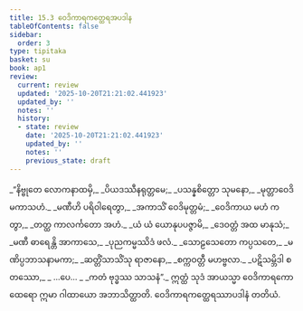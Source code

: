 ```yaml
---
title: 15.3 ဝေဒိကာရကတ္ထေရအပဒါန
tableOfContents: false
sidebar:
  order: 3
type: tipitaka
basket: su
book: ap1
review:
  current: review
  updated: '2025-10-20T21:21:02.441923'
  updated_by: ''
  notes: ''
  history:
  - state: review
    date: '2025-10-20T21:21:02.441923'
    updated_by: ''
    notes: ''
    previous_state: draft
---
```



<DynamicBreadcrumb />


<ReviewStatus review={frontmatter.review} showDetails={true} />

<HypothesisAnnotation frontmatter={frontmatter} />

<Division number="10" book="ap1" e="ch" v="20" p="189">

<Paragraph number="2291" type="verses" book="ap1">
_“နိဗ္ဗုတေ လောကနာထမှိ,_  
_ပိယဒဿီနရုတ္တမေ;_  
_ပသန္နစိတ္တော သုမနော,_  
_မုတ္တာဝေဒိမကာသဟံ._  

</Paragraph>

</Division>
<Division number="11" book="ap1" e="ch" v="20" p="189">

<Paragraph number="2292" type="verses" book="ap1">
_မဏီဟိ ပရိဝါရေတွာ,_  
_အကာသိံ ဝေဒိမုတ္တမံ;_  
_ဝေဒိကာယ မဟံ ကတွာ,_  
_တတ္ထ ကာလင်္ကတော အဟံ._  

</Paragraph>

</Division>
<Division number="12" book="ap1" e="ch" v="20" p="189">

<Paragraph number="2293" type="verses" book="ap1">
_ယံ ယံ ယောနုပပဇ္ဇာမိ,_  
_ဒေဝတ္တံ အထ မာနုသံ;_  
_မဏီ ဓာရေန္တိ အာကာသေ,_  
_ပုညကမ္မဿိဒံ ဖလံ._  

</Paragraph>

</Division>
<Division number="13" book="ap1" e="ch" v="20" p="189">

<Paragraph number="2294" type="verses" book="ap1">
_သောဠသေတော ကပ္ပသတေ,_  
_မဏိပ္ပဘာသနာမကာ;_  
_ဆတ္တိံသာသိံသု ရာဇာနော,_  
_စက္ကဝတ္တီ မဟဗ္ဗလာ._  

</Paragraph>

</Division>
<Division number="14" book="ap1" e="ch" v="20" p="189">

<Paragraph number="2295" type="verses" book="ap1">
_ပဋိသမ္ဘိဒါ စတဿော,_  
_ …ပေ… _  
_ကတံ ဗုဒ္ဓဿ သာသနံ”._  

</Paragraph>

<Paragraph number="2296" book="ap1">
ဣတ္ထံ သုဒံ အာယသ္မာ ဝေဒိကာရကော ထေရော ဣမာ ဂါထာယော အဘာသိတ္ထာတိ.

</Paragraph>
</Division>

<Paragraph number="2297" type="center" book="ap1">
ဝေဒိကာရကတ္ထေရဿာပဒါနံ တတိယံ.
</Paragraph>